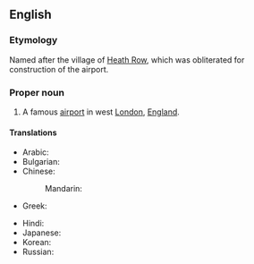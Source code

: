 ==English==
{{wikipedia}}

===Etymology===
Named after the village of [[w:Heath Row|Heath Row]], which was obliterated for construction of the airport.
===Proper noun===
{{en-proper noun}}

# A famous [[airport]] in west [[London]], [[England]].

====Translations====
{{trans-top|airport in England}}
* Arabic: {{t|ar|هيثرو|m|tr=hiitru}}
* Bulgarian: {{t|bg|Хийтроу|tr=Híjtrou}}
* Chinese:
*: Mandarin: {{t|cmn|希斯路|tr=Xīsīlù|sc=Hani}}
* Greek: {{t|el|Χίθροου|tr=Chíthroou}}
{{trans-mid}}
* Hindi: {{t|hi|हीथ्रो|tr=hīthrō|xs=Hindi}}
* Japanese: {{t|ja|ヒースロー|tr=Hīsurō}}
* Korean: {{t|ko|히드로|tr=Hideuro}}
* Russian: {{t|ru|Хитроу|m|tr=Xítrou}}
{{trans-bottom}}